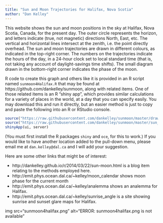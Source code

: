 ```yaml
---
title: "Sun and Moon Trajectories for Halifax, Nova Scotia"
author: "Dan Kelley"
---
```


This website shows the sun and moon positions in the sky at Halifax, Nova
Scotia, Canada, for the present day.  The outer circle represents the horizon, and
letters indicate (true, not magnetic) directions North, East, etc.  The
vertical and horizontal lines intersect at the zenith, i.e. the point directly
overhead.  The sun and moon trajectories are drawn in different colours, as
indicated in the top-right corner.  The numbers on the trajectories indicate
the hours of the day, in a 24-hour clock set to local standard time (that is,
not taking any account of daylight-savings time shifts). The small diagram
drawn in the bottom-right corner indicates the phase of the moon.

R code to create this graph and others like it is provided in an R script named
`sunmoon4Halifax.R` that may be found at https://github.com/dankelley/sunmoon,
along with related items. One of those related items is an R "shiny app", which
provides similar calculations for a variety of places in the world, at a day
that you can specify easily.  You may download this and run it directly, but an
easier method is just to copy and paste the following into an R or RStudio
console.

```R
source("https://raw.githubusercontent.com/dankelley/sunmoon/master/drawMoon.R")
source("https://raw.githubusercontent.com/dankelley/sunmoon/master/sun_moon_app.R")
shinyApp(ui, server)
```
(You must first install the R packages `shiny` and `oce`, for this to work.) If
you would like to have another location added to the pull-down menu, please
email me at `dan.kelley@dal.ca` and I will add your suggestion.


Here are some other links that might be of interest:

* http://dankelley.github.io/r/2014/03/22/sun-moon.html is a blog item relating
  to the methods employed here.
* http://emit.phys.ocean.dal.ca/~kelley/moon_calendar shows moon phase for the
current month
* http://emit.phys.ocean.dal.ca/~kelley/analemma shows an analemma for Halifax.
* http://emit.phys.ocean.dal.ca/~kelley/sunrise_angle is a site showing sunrise
and sunset glare maps for Halifax.

img src="sunmoon4halifax.png" alt="ERROR: sunmoon4halifax.png is not available"

